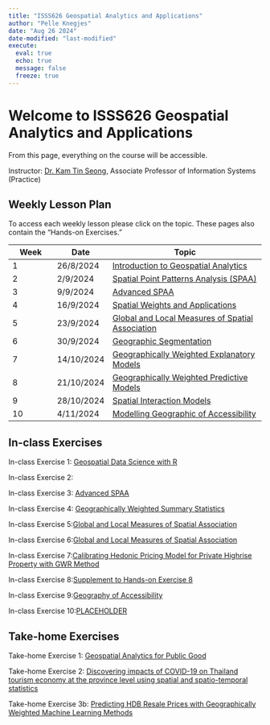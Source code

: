 ```yaml
---
title: "ISSS626 Geospatial Analytics and Applications"
author: "Pelle Knegjes"
date: "Aug 26 2024"
date-modified: "last-modified"
execute: 
  eval: true
  echo: true
  message: false
  freeze: true
---
```


# Welcome to ISSS626 Geospatial Analytics and Applications

From this page, everything on the course will be accessible.

Instructor: [Dr. Kam Tin Seong](https://www.smu.edu.sg/faculty/profile/9618/KAM-Tin-Seong), Associate Professor of Information Systems (Practice)

## Weekly Lesson Plan

To access each weekly lesson please click on the topic. These pages also contain the "Hands-on Exercises."

| Week | Date       | Topic                                                                                   |
|-------------|-------------|----------------------------------------------|
| 1    | 26/8/2024  | [Introduction to Geospatial Analytics](Weekly-Lessons/Week01/Lesson01.html)             |
| 2    | 2/9/2024   | [Spatial Point Patterns Analysis (SPAA)](Weekly-Lessons/Week02/Lesson02.html)           |
| 3    | 9/9/2024   | [Advanced SPAA](Weekly-Lessons/Week03/Lesson03.html)                                    |
| 4    | 16/9/2024  | [Spatial Weights and Applications](Weekly-Lessons/Week04/Lesson04.html)                 |
| 5    | 23/9/2024  | [Global and Local Measures of Spatial Association](Weekly-Lessons/Week05/Lesson05.html) |
| 6    | 30/9/2024  | [Geographic Segmentation](Weekly-Lessons/Week06/Lesson06.html)                          |
| 7    | 14/10/2024 | [Geographically Weighted Explanatory Models](Weekly-Lessons/Week07/Lesson07.html)       |
| 8    | 21/10/2024 | [Geographically Weighted Predictive Models](Weekly-Lessons/Week08/Lesson08.html)        |
| 9    | 28/10/2024 | [Spatial Interaction Models](Weekly-Lessons/Week09/Lesson09.html)                       |
| 10   | 4/11/2024  | [Modelling Geographic of Accessibility](Weekly-Lessons/Week10/Lesson10.html)            |

## In-class Exercises

In-class Exercise 1: [Geospatial Data Science with R](In-Class_Exercises/In-Class_Exercise01/In-Class_Ex01.html)

In-class Exercise 2:

In-class Exercise 3: [Advanced SPAA](Weekly-Lessons/Week03/Lesson03.html)

In-class Exercise 4: [Geographically Weighted Summary Statistics](In-Class_Exercises/In-Class_Exercise04/In-Class_Ex04.html)

In-class Exercise 5:[Global and Local Measures of Spatial Association](In-Class_Exercises/In-Class_Exercise05/In-Class_Exercise05.html)

In-class Exercise 6:[Global and Local Measures of Spatial Association](In-Class_Exercises/In-Class_Exercise06/In-Class_Exercise06.html)

In-class Exercise 7:[Calibrating Hedonic Pricing Model for Private Highrise Property with GWR Method](In-Class_Exercises/In-Class_Exersice07/In-Class_Exercise07.html)

In-class Exercise 8:[Supplement to Hands-on Exercise 8](In-Class_Exercises/In-Class_Exersice08/In-Class_Exercise08.html)

In-class Exercise 9:[Geography of Accessibility](In-Class_Exercises/In-Class_Exersice09/In-Class_Exercise09.html)

In-class Exercise 10:[PLACEHOLDER](In-Class_Exercises/In-Class_Exersice10/In-Class_Exercise10.html)

## Take-home Exercises

Take-home Exercise 1: [Geospatial Analytics for Public Good](Take-Home_Exercises/Take-Home_Exercise01/Take-Home_Exercise01.html)

Take-home Exercise 2: [Discovering impacts of COVID-19 on Thailand tourism economy at the province level using spatial and spatio-temporal statistics](Take-Home_Exercises/Take-Home_Exercise02/Take-Home_Exercise02.html)

Take-home Exercise 3b: [Predicting HDB Resale Prices with Geographically Weighted Machine Learning Methods](Take-Home_Exercises/Take-Home_Exercise03/Take-Home_Exercise03.html)
